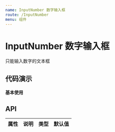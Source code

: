 ```yaml
---
name: InputNumber 数字输入框
route: /InputNumber
menu: 组件
---
```




# InputNumber 数字输入框

只能输入数字的文本框

## 代码演示

#### 基本使用

<ActionBox code={BasicDemoCode} title="" desc="">
  <BasicDemo></BasicDemo>
</ActionBox>


## API

| 属性 | 说明 | 类型 | 默认值 |
| ---- | ---- | ---- | ------ |